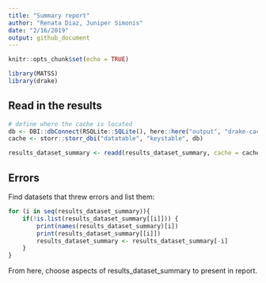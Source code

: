 ```yaml
---
title: "Summary report"
author: "Renata Diaz, Juniper Simonis"
date: "2/16/2019"
output: github_document
---
```


```r
knitr::opts_chunk$set(echo = TRUE)

library(MATSS)
library(drake)
```

## Read in the results

```r
# define where the cache is located
db <- DBI::dbConnect(RSQLite::SQLite(), here::here("output", "drake-cache.sqlite"))
cache <- storr::storr_dbi("datatable", "keystable", db)

results_dataset_summary <- readd(results_dataset_summary, cache = cache)
```

## Errors
Find datasets that threw errors and list them: 
```r

for (i in seq(results_dataset_summary)){
    if(!is.list(results_dataset_summary[[i]])) {
        print(names(results_dataset_summary)[i])
        print(results_dataset_summary[[i]])
        results_dataset_summary <- results_dataset_summary[-i]
    }
}
```

From here, choose aspects of results_dataset_summary to present in report. 